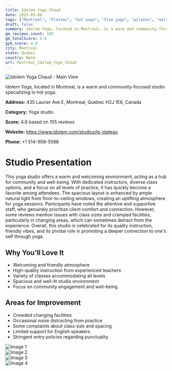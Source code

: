 ```yaml
---
title: Idolem Yoga Chaud
date: 2025-03-08
tags: ["Montreal", "Plateau", "hot yoga", "flow yoga", "pilates", "welcoming", "community-oriented", "Montreal"]  
draft: false
summary: Idolem Yoga, located in Montreal, is a warm and community-focused studio specializing in hot yoga.
gm_reviews_count: 105
gm_totalScore: 4.6
gym_score: 4.4
city: Montreal
state: Quebec
country: None
url: Montreal_Idolem_Yoga_Chaud
---
```


<div className="aspect-[16/9] relative my-8">
  <img 
    src="https://lh5.googleusercontent.com/p/AF1QipOoa7MiPpYGy1jyS8Gcdr_F3ELG__9l3xCkirQa=w1920-h1080-k-no"
    alt="Idolem Yoga Chaud - Main View"
    className="object-cover absolute inset-0 w-full h-full rounded-lg"
  />
</div>

Idolem Yoga, located in Montreal, is a warm and community-focused studio specializing in hot yoga.

**Address:** 435 Laurier Ave E, Montreal, Quebec H2J 1E6, Canada

**Category:** Yoga studio

**Score:** 4.6 based on 105 reviews

**Website:** https://www.idolem.com/studios/le-plateau

**Phone:** +1 514-908-5588

# Studio Presentation

This yoga studio offers a warm and welcoming environment, acting as a hub for community and well-being. With dedicated instructors, diverse class options, and a focus on all levels of practice, it has quickly become a favorite among attendees. The spacious layout is enhanced by ample natural light from floor-to-ceiling windows, creating an uplifting atmosphere for yoga sessions. Participants have noted the attentive and supportive staff, who genuinely prioritize client comfort and connection. However, some reviews mention issues with class sizes and cramped facilities, particularly in changing areas, which can sometimes detract from the experience. Overall, this studio is celebrated for its quality instruction, friendly vibes, and its pivotal role in promoting a deeper connection to one's self through yoga.

## Why You'll Love It

- Welcoming and friendly atmosphere
- High-quality instruction from experienced teachers
- Variety of classes accommodating all levels
- Spacious and well-lit studio environment
- Focus on community engagement and well-being

## Areas for Improvement

- Crowded changing facilities
- Occasional noise distracting from practice
- Some complaints about class size and spacing
- Limited support for English speakers
- Stringent entry policies regarding punctuality

<div className="grid grid-cols-1 xl:grid-cols-2 gap-4 my-8">
<div className="aspect-[4/3] relative"><img src="https://lh3.googleusercontent.com/p/AF1QipOUhdVw_KXw4dZJpUEfrEj0srglL8NVRsWMX9Ia=w1920-h1080-k-no-pi-0-ya59.06156-ro-0-fo100" alt="Image 1" className="object-cover absolute inset-0 w-full h-full rounded-lg" /></div>
<div className="aspect-[4/3] relative"><img src="https://lh3.googleusercontent.com/p/AF1QipOBczSli1Kv1f4rySPsf4_vmUr8STfMbCJ5y1qB=w1920-h1080-k-no-pi-10-ya0-ro-0-fo100" alt="Image 2" className="object-cover absolute inset-0 w-full h-full rounded-lg" /></div>
<div className="aspect-[4/3] relative"><img src="https://lh3.googleusercontent.com/p/AF1QipMfjinb5-V_7XX1q9TYDtoTgXiuotrK5ItXj-6M=w1920-h1080-k-no-pi-0-ya170.89981-ro-0-fo100" alt="Image 3" className="object-cover absolute inset-0 w-full h-full rounded-lg" /></div>
<div className="aspect-[4/3] relative"><img src="https://lh5.googleusercontent.com/p/AF1QipOw_Nkjv-QHZfvjKT2Pn-dPTmPuyLoaAj--vPf0=w1920-h1080-k-no" alt="Image 4" className="object-cover absolute inset-0 w-full h-full rounded-lg" /></div>
</div>